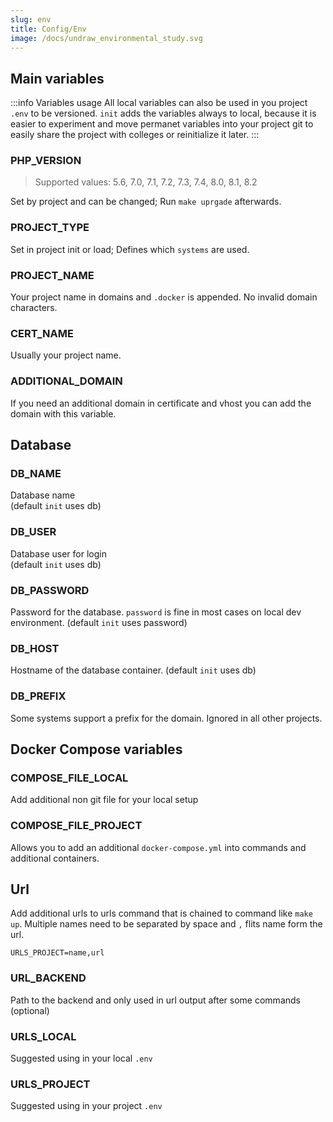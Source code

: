 ```yaml
---
slug: env
title: Config/Env
image: /docs/undraw_environmental_study.svg
---
```


## Main variables

:::info Variables usage
All local variables can also be used in you project `.env` to be versioned. `init` adds the variables always to local, because it is easier to experiment and move permanet variables into your project git to easily share the project with colleges or reinitialize it later.
:::

### PHP_VERSION

> Supported values: 5.6, 7.0, 7.1, 7.2, 7.3, 7.4, 8.0, 8.1, 8.2

Set by project and can be changed; Run `make uprgade` afterwards.

### PROJECT_TYPE
Set in project init or load; Defines which `systems` are used.

### PROJECT_NAME
Your project name in domains and `.docker` is appended. No invalid domain characters.

### CERT_NAME
Usually your project name.

### ADDITIONAL_DOMAIN
If you need an additional domain in certificate and vhost you can add the domain with this variable.


## Database

### DB_NAME
Database name<br/>
(default `init` uses db)

### DB_USER
Database user for login<br/>
(default `init` uses db)

### DB_PASSWORD
Password for the database. `password` is fine in most cases on local dev environment.
(default `init` uses password)

### DB_HOST
Hostname of the database container.
(default `init` uses db)

### DB_PREFIX
Some systems support a prefix for the domain. Ignored in all other projects.


## Docker Compose variables



### COMPOSE_FILE_LOCAL
Add additional non git file for your local setup

### COMPOSE_FILE_PROJECT

Allows you to add an additional `docker-compose.yml` into commands and additional containers.

## Url

Add additional urls to urls command that is chained to command like `make up`. Multiple names need to be separated by space and `,` flits name form the url.

```dotenv title=".env"
URLS_PROJECT=name,url
```

### URL_BACKEND
Path to the backend and only used in url output after some commands<br/>
(optional)

### URLS_LOCAL

Suggested using in your local `.env`

### URLS_PROJECT

Suggested using in your project `.env`


<FooterSvg className="img--footer" />